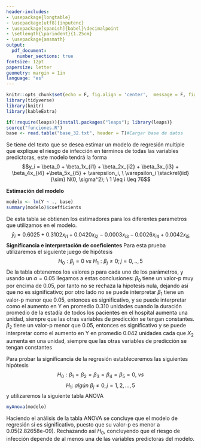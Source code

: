 ```yaml
---
header-includes:
- \usepackage{longtable}
- \usepackage[utf8]{inputenc}
- \usepackage[spanish]{babel}\decimalpoint
- \setlength{\parindent}{1.25cm}
- \usepackage{amsmath}
output:
  pdf_document:
    number_sections: true
fontsize: 12pt
papersize: letter
geometry: margin = 1in
language: "es"
---
```


```r
knitr::opts_chunk$set(echo = F, fig.align = 'center',  message = F, fig.pos = "H")
library(tidyverse)
library(knitr)
library(kableExtra)
```

\input{titlepage}
\thispagestyle{empty}
\tableofcontents
\listoffigures
\listoftables
```r
if(!require(leaps)){install.packages("leaps"); library(leaps)}
source("funciones.R")
base <- read.table("base_32.txt", header = T)#Cargar base de datos

```
\newpage
\section{Ejercicio 1}
Se tiene del texto que se desea estimar un modelo de regresión multiple que explique el riesgo de infección en términos de todas las variables predictoras, este modelo tendrá la forma
$$y_i = \beta_0 + \beta_1x_{i1} + \beta_2x_{i2} +  \beta_3x_{i3} + \beta_4x_{i4} +\beta_5x_{i5} + \varepsilon_i, \ \varepsilon_i \stackrel{iid}{\sim} N(0, \sigma^2);  \ 1 \leq i \leq 76$$
\subsection{Estimación del modelo, significancia e interpretación de coeficientes}
__Estimación del modelo__
```r
modelo <- lm(Y ~ ., base)
summary(modelo)$coefficients
```
De esta tabla se obtienen los estimadores para los diferentes parametros que utilizamos en el modelo.
$$\hat{y}_i=0.6025+0.3102x_{i1}+0.0420x_{i2}-0.0003x_{i3}-0.0026x_{i4}+0.0042x_{i5}$$
__Significancia e interpretación de coeficientes__
Para esta prueba utilizaremos el siguiente juego de hipótesis
$$H_0:\beta_j=0\ vs\ H_1:\beta_j\ne0;j=0,..,5$$
De la tabla obtenemos los valores p para cada uno de los parámetros, y usando un $\alpha=0.05$ llegamos a estas conclusiones:\newline
$\beta_0$ tiene un valor-p muy por encima de 0.05, por tanto no se rechaza la hipotesis nula, dejando así que no es significativo; por otro lado no se puede interpretar\newline
$\beta_1$ tiene un valor-p menor que 0.05, entonces es significativo, y se puede interpretar como el aumento en Y en promedio 0.310 unidades cuando la duración promedio de la estadía de todos los pacientes en el hospital aumenta una unidad, siempre que las otras variables de predicción se tengan constantes.\newline
$\beta_2$ tiene un valor-p menor que 0.05, entonces es significativo y se puede interpretar como el aumento en Y en promedio 0.042 unidades cada que $X_2$ aumenta en una unidad, siempre que las otras variables de predicción se tengan constantes 

\subsection{Significancia de la regresión}

Para probar la significancia de la regresión estableceremos las siguientes hipótesis\newline
$$H_0:\beta_1 = \beta_2 = \beta_3 = \beta_4 = \beta_5 = 0, \ vs$$
$$H_1:\ algún\ \beta_j\ne0,j=1,2,...,5$$
y utilizaremos la siguiente tabla ANOVA
```r
myAnova(modelo)
```
Haciendo el análisis de la tabla ANOVA se concluye que el modelo de regresión sí es significativo, puesto que su valor-p es menor a 0.05(2.82658e-09). Rechazando así $H_0$, concluyendo que el riesgo de infección depende de al menos una de las variables predictoras del modelo.



